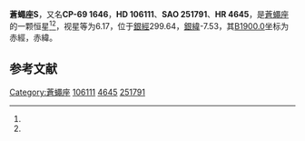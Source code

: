 {{Starbox begin
| name = 蒼蠅座S
}}
{{Starbox observe
| epoch = [[J2000.0|J2000.0]]
| constell = [[蒼蠅座|蒼蠅座]]<ref name=SIMBAD>{{cite web
 | url=http://simbad.u-strasbg.fr/simbad/sim-id?Ident=HR+4645
 | title=Pulsating variable Star
 | publisher=Centre de Données astronomiques de Strasbourg
 | work=SIMBAD
 | accessdate=2012-07-13
 | archive-date=2021-04-04
 | archive-url=https://web.archive.org/web/20210404034549/http://simbad.u-strasbg.fr/simbad/sim-id?Ident=HR+4645
 | dead-url=no
 }}</ref><ref name=DATA>{{cite web
 | url=http://vizier.u-strasbg.fr/viz-bin/VizieR-5?-out.add=.&-source=5050&-corr=PK=HR&-out.max=9999&HR=4645
 | title=VizieR Detailed Page
 | accessdate=2012-07-13
 | archive-date=2021-04-04
 | archive-url=https://web.archive.org/web/20210404034555/http://vizier.u-strasbg.fr/viz-bin/VizieR-5?-out.add=.&-source=5050&-corr=PK%3DHR&-out.max=9999&HR=4645
 | dead-url=no
 }}</ref>
| 星官 = 
| ra = {{RA|12|12|46.8}}<ref name=SIMBAD /><ref name=DATA />
| dec = {{DEC|-70|9|7}}<ref name=SIMBAD /><ref name=DATA />
| appmag_v = 6.17<ref name=SIMBAD /><ref name=DATA />
}}
{{Starbox character
| class = F6Ib<ref name=SIMBAD /><ref name=DATA />
| b-v = 0.84<ref name=SIMBAD /><ref name=DATA />
| u-b = 0.57<ref name=SIMBAD /><ref name=DATA />
| r-i = <ref name=SIMBAD /><ref name=DATA />
| variable = 
}}
{{Starbox astrometry
| radial_v = 0.57
| prop_mo_ra = 11
| parallax = 
| p_error = 
}}
{{Starbox catalog
| names =CP-69 1646，[[SAO星表|SAO]] 251791，[[HD星表|HD]] 106111，[[HR星表|HR]] 4645}}
{{Starbox reference |Simbad=HR+4645}}
{{Starbox end}}

'''蒼蠅座S'''，又名'''CP-69 1646'''，'''HD 106111'''、'''SAO 251791'''、'''HR 4645'''，是[[蒼蠅座|蒼蠅座]]的一颗恒星<ref name=SIMBAD /><ref name=DATA />，视星等为6.17，位于[[銀道座標系|銀經]]299.64，[[銀道座標系|銀緯]]-7.53，其[[B1900.0|B1900.0]]坐标为赤經{{RA|12|7|23.8}}，赤緯{{DEC|-69|-7.53|43}}。

== 参考文献 ==
{{reflist}}

{{star-stub}}

{{蒼蠅座恒星}}
[[Category:蒼蠅座|Category:蒼蠅座]]
[[Category:HD和HDE天體|106111]]
[[Category:HR天體|4645]]
[[Category:SAO天體|251791]]